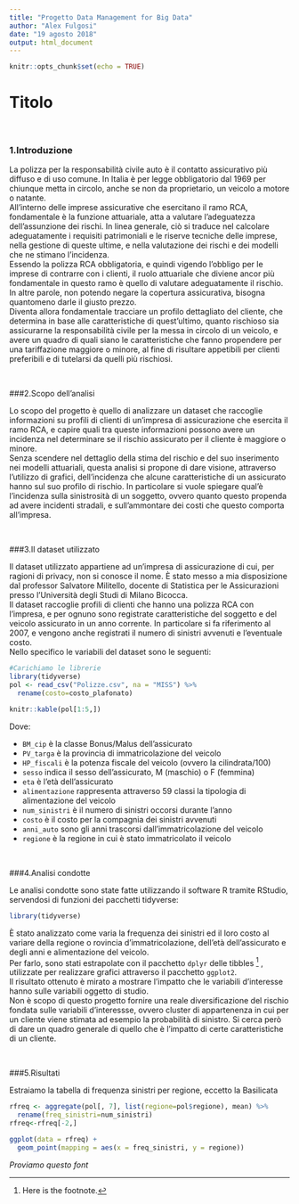 ```yaml
---
title: "Progetto Data Management for Big Data"
author: "Alex Fulgosi"
date: "19 agosto 2018"
output: html_document
---
```


```r
knitr::opts_chunk$set(echo = TRUE)
```

# Titolo
 
<br>

### 1.Introduzione

La polizza per la responsabilità civile auto è il contatto assicurativo più diffuso e di uso comune. In Italia è per legge obbligatorio dal 1969 per chiunque metta in circolo, anche se non da proprietario, un veicolo a motore o natante.<br>All'interno delle imprese assicurative che esercitano il ramo RCA, fondamentale è la funzione attuariale, atta a valutare l'adeguatezza dell'assunzione dei rischi. In linea generale, ciò si traduce nel calcolare adeguatamente i requisiti patrimoniali e le riserve tecniche delle imprese, nella gestione di queste ultime, e nella valutazione dei rischi e dei modelli che ne stimano l'incidenza.<br>Essendo la polizza RCA obbligatoria, e quindi vigendo l'obbligo per le imprese di contrarre con i clienti, il ruolo attuariale che diviene ancor più fondamentale in questo ramo è quello di valutare adeguatamente il rischio. In altre parole, non potendo negare la copertura assicurativa, bisogna quantomeno darle il giusto prezzo.<br>Diventa allora fondamentale tracciare un profilo dettagliato del cliente, che determina in base alle caratteristiche di quest'ultimo, quanto rischioso sia assicurarne la responsabilità civile per la messa in circolo di un veicolo, e avere un quadro di quali siano le caratteristiche che fanno propendere per una tariffazione maggiore o minore, al fine di risultare appetibili per clienti preferibili e di tutelarsi da quelli più rischiosi.<br>

<br>

###2.Scopo dell'analisi

Lo scopo del progetto è quello di analizzare un dataset che raccoglie informazioni su profili di clienti di un'impresa di assicurazione che esercita il ramo RCA, e capire quali tra queste informazioni possono avere un incidenza nel determinare se il rischio assicurato per il cliente è maggiore o minore.<br>Senza scendere nel dettaglio della stima del rischio e del suo inserimento nei modelli attuariali, questa analisi si propone di dare visione, attraverso l'utilizzo di grafici, dell'incidenza che alcune caratteristiche di un assicurato hanno sul suo profilo di rischio. In particolare si vuole spiegare qual'è l'incidenza sulla sinistrosità di un soggetto, ovvero quanto questo propenda ad avere incidenti stradali, e sull'ammontare dei costi che questo comporta all'impresa.<br>

<br>

###3.Il dataset utilizzato

Il dataset utilizzato appartiene ad un'impresa di assicurazione di cui, per ragioni di privacy, non si conosce il nome. È stato messo a mia disposizione dal professor Salvatore Militello, docente di Statistica per le Assicurazioni presso l'Università degli Studi di Milano Bicocca.<br>Il dataset raccoglie profili di clienti che hanno una polizza RCA con l'impresa, e per ognuno sono registrate caratteristiche del soggetto e del veicolo assicurato in un anno corrente. In particolare si fa riferimento al 2007, e vengono anche registrati il numero di sinistri avvenuti e l'eventuale costo.<br>Nello specifico le variabili del dataset sono le seguenti:
```r
#Carichiamo le librerie
library(tidyverse)
pol <- read_csv("Polizze.csv", na = "MISS") %>%
  rename(costo=costo_plafonato)
```
```r
knitr::kable(pol[1:5,])

```

Dove:

* `BM_cip` è la classe Bonus/Malus dell'assicurato
* `PV_targa` è la provincia di immatricolazione del veicolo
* `HP_fiscali` è la potenza fiscale del veicolo (ovvero la cilindrata/100)
* `sesso` indica il sesso dell'assicurato, M (maschio) o F (femmina)
* `eta` è l'età dell'assicurato
* `alimentazione` rappresenta attraverso 59 classi la tipologia di alimentazione del veicolo
* `num_sinistri` è il numero di sinistri occorsi durante l'anno
* `costo` è il costo per la compagnia dei sinistri avvenuti
* `anni_auto` sono gli anni trascorsi dall'immatricolazione del veicolo
* `regione` è la regione in cui è stato immatricolato il veicolo

<br>

###4.Analisi condotte

Le analisi condotte sono state fatte utilizzando il software R tramite RStudio, servendosi di funzioni dei pacchetti tidyverse:
```r
library(tidyverse)
```
È stato analizzato come varia la frequenza dei sinistri ed il loro costo al variare della regione o rovincia d'immatricolazione, dell'età dell'assicurato e degli anni e alimentazione del veicolo.<br>Per farlo, sono stati estrapolate con il pacchetto `dplyr` delle tibbles [^1] , utilizzate per realizzare grafici attraverso il pacchetto `ggplot2`.<br>Il risultato ottenuto è mirato a mostrare l'impatto che le variabili d'interesse hanno sulle variabili oggetto di studio.<br>Non è scopo di questo progetto fornire una reale diversificazione del rischio fondata sulle variabili d'interessse, ovvero cluster di appartenenza in cui per un cliente viene stimata ad esempio la probabilità di sinistro. Si cerca però di dare un quadro generale di quello che è l'impatto di certe caratteristiche di un cliente.<br>

<br>

###5.Risultati


Estraiamo la tabella di frequenza sinistri per regione, eccetto la Basilicata
```r

rfreq <- aggregate(pol[, 7], list(regione=pol$regione), mean) %>%
  rename(freq_sinistri=num_sinistri)
rfreq<-rfreq[-2,]

ggplot(data = rfreq) +
  geom_point(mapping = aes(x = freq_sinistri, y = regione))
```

[^1]: Here is the footnote.


*Proviamo questo font*
